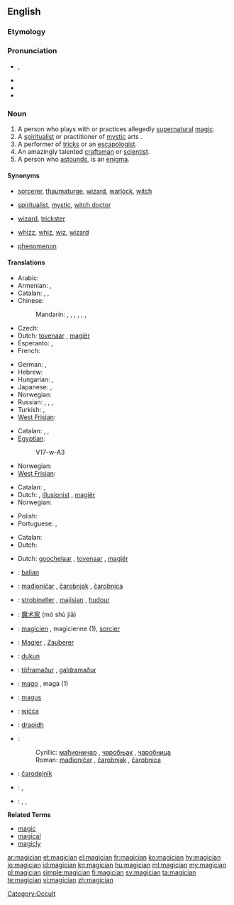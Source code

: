 ==English==
{{wikipedia}}

===Etymology===
{{suffix|magic|ian}}<!--not from another language?-->

===Pronunciation===
* {{IPA|/məˈʤɪʃən/}}, {{SAMPA|/m@"dZIS@n/}}
* {{audio|En-us-magician.ogg|Audio (US)}}
* {{hyphenation|ma|gi|cian}}
* {{rhymes|ɪʃən}}

===Noun===
{{en-noun}}

# A person who plays with or practices allegedly [[supernatural]] [[magic]].
# A [[spiritualist]] or practitioner of [[mystic]] arts {{qualifier|often derogatory}}.
# A performer of [[tricks]] or an [[escapologist]].
# An amazingly talented [[craftsman]] or [[scientist]].
# A person who [[astound]]s, is an [[enigma]].

====Synonyms====
* {{sense|practitioner of alledgedly supernatural magic}} [[sorcerer]], [[thaumaturge]], [[wizard]], [[warlock]], [[witch]]
* {{sense|spiritualist or practitioner of mystic arts}} [[spiritualist]], [[mystic]], [[witch doctor]]
* {{sense|performer of tricks}} [[wizard]], [[trickster]]
* {{sense|talented craftsman or scientist}} [[whizz]], [[whiz]], [[wiz]], [[wizard]]
* {{sense|person who astaunds, is an enigma}} [[phenomenon]]

====Translations====
{{trans-top|practitioner of allegedly supernatural magic}}
* Arabic: {{t|ar|ساحر|m|tr=saaHir}}
* Armenian: {{t-|hy|կախարդ|tr=kaxard}},  {{t-|hy|վհուկ|tr=vhuk}}
* Catalan: {{t|ca|mag|m}}, {{t|ca|màgic|m}}, {{t|ca|fetiller|m}}
* Chinese:
*: Mandarin: {{t|cmn|巫師|sc=Hani}},  {{t|cmn|巫师|tr=wūshī|sc=Hani}},  {{t-|cmn|覡|sc=Hani}},  {{t-|cmn|觋|tr=xí|sc=Hani}}, {{t|cmn|魔術師|sc=Hani}},  {{t|cmn|魔术师|tr=móshùshī|sc=Hani}},  {{t|cmn|妖人|tr=yāorén|sc=Hani}}
* Czech: {{t-|cs|kouzelník|m}}
* Dutch: [[tovenaar]] {{m}}, [[magiër]] {{m}}
* Esperanto: {{t-|eo|iluziisto|xs=Esperanto}},  {{t-|eo|sorĉisto|xs=Esperanto}}
* French: {{t+|fr|mage|m}}
{{trans-mid}}
* German: {{t-|de|Magier|m}}, {{t+|de|Zauberer|m}}
* Hebrew: {{t+|he|קוסם|m|tr=kosem}}
* Hungarian: {{t-|hu|mágus}}, {{t+|hu|bűvész}}
* Japanese: {{t|ja|魔法使い|tr=まほうつかい, mahō tsukai}},  {{t|ja|魔術師|tr=まじゅつし, majutsushi}}
* Norwegian: {{t-|no|magiker|m}}
* Russian: {{t+|ru|волшебник|m|tr=volšébnik}},  {{t+|ru|колдун|m|tr=koldún}},  {{t+|ru|маг|m|tr=mag}},  {{t+|ru|чародей|m|tr=čarodéj}}
* Turkish: {{t+|tr|sihirbaz}},  {{t+|tr|büyücü}}
* [[West Frisian]]: {{t-|fy|tsjoender|c|xs=West Frisian}}
{{trans-bottom}}

{{trans-top|spiritualist or practitioner of mystic arts}}
* Catalan: {{t|ca|mag|m}}, {{t|ca|màgic|m}}, {{t|ca|fetiller|m}}
* [[Egyptian]]: {{tø|egy|zȝw|sc=Egyp}}
*: <hiero>V17-w-A3</hiero>
{{trans-mid}}
* Norwegian: {{t-|no|trollmann|m}}
* [[West Frisian]]: {{t-|fy|tsjoender|c|xs=West Frisian}}
{{trans-bottom}}

{{trans-top|performer of tricks}}
* Catalan: {{t|ca|mag|m}}, {{t|ca|màgic|m}}
* Dutch: {{t+|nl|goochelaar|m}}, [[illusionist]] {{m}}, [[magiër]] {{m}}
* Norwegian: {{t-|no|tryllekunstner|m}}
{{trans-mid}}
* Polish: {{t|pl|magik|m}}
* Portuguese: {{t+|pt|mágico|m}}, {{t|pt|ilusionista}}
{{trans-bottom}}

{{trans-top|amazingly talented craftsman or scientist}}
* Catalan: {{t|ca|mag|m}}
* Dutch: {{t+|nl|tovenaar|m}}
{{trans-mid}}
{{trans-bottom}}

{{trans-top|person who astounds, is an enigma}}
* Dutch: [[goochelaar]] {{m}}, [[tovenaar]] {{m}}, [[magiër]] {{m}}
{{trans-mid}}
{{trans-bottom}}

{{checktrans-top}}
* {{ttbc|Balinese}}: [[balian]]
* {{ttbc|Bosnian}}: [[mađioničar]] {{m}}, [[čarobnjak]] {{m}}, [[čarobnica]] {{f}}
* {{ttbc|Breton}}: [[strobineller]] {{m}}, [[majisian]] {{m}}, [[hudour]] {{m}}
* {{ttbc|Chinese}}: [[魔术家]] (mó shù jiā)
* {{ttbc|French}}: [[magicien]] {{m}}, magicienne {{f}} (1), [[sorcier]] {{m}}
* {{ttbc|German}}: [[Magier]] {{m}}, [[Zauberer]] {{m}}
* {{ttbc|Indonesian}}: [[dukun]]
* {{ttbc|Icelandic}}: [[töframaður]] {{m}}, [[galdramaður]] {{m}}
{{checktrans-mid}}
* {{ttbc|Italian}}: [[mago]] {{m}}, maga {{f}} (1)
* {{ttbc|Latin}}: [[magus]] {{m}}
* {{ttbc|Old English}}: [[wicca#Old English|wiċċa]] {{m}}
* {{ttbc|Scottish Gaelic}}: [[draoidh]] {{m}}
* {{ttbc|Serbian}}:
*: Cyrillic: [[мађионичар]] {{m}}, [[чаробњак]] {{m}}, [[чаробница]] {{f}}
*: Roman: [[mađioničar]] {{m}}, [[čarobnjak]] {{m}}, [[čarobnica]] {{f}}
* {{ttbc|Slovak}}: [[čarodejník]] {{m}}
* {{ttbc|Spanish}}: {{t+|es|mago|m}}, {{t-|es|hechicero|m}}
* {{ttbc|Telugu}}: {{t|te|ఐంద్రజాలికుడు|tr=aiMdrajaalikuDu}}, {{t|te|ఇంద్రజాలికుడు|tr=iMdrajaalikuDu}}, {{t|te|మంత్రగాడు|tr=maMtragaaDu}}
{{checktrans-bottom}}

'''Related Terms'''

* [[magic]]
* [[magical]]
* [[magicly]]

[[Category:Occult]]

[[ar:magician]]
[[et:magician]]
[[el:magician]]
[[fr:magician]]
[[ko:magician]]
[[hy:magician]]
[[io:magician]]
[[id:magician]]
[[kn:magician]]
[[hu:magician]]
[[ml:magician]]
[[my:magician]]
[[pl:magician]]
[[simple:magician]]
[[fi:magician]]
[[sv:magician]]
[[ta:magician]]
[[te:magician]]
[[vi:magician]]
[[zh:magician]]